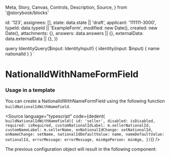   Meta,
  Story,
  Canvas,
  Controls,
  Description,
  Source,
} from '@storybook/blocks'


  id: '123',
  assignees: [],
  state: data.state || 'draft',
  applicant: '111111-3000',
  typeId: data.typeId || 'ExampleForm',
  modified: new Date(),
  created: new Date(),
  attachments: {},
  answers: data.answers || {},
  externalData: data.externalData || {},
})

  query IdentityQuery($input: IdentityInput!) {
    identity(input: $input) {
      name
      nationalId
    }
  }
`

<Meta of={NationalIdWithNameFormFieldStories} />

# NationalIdWithNameFormField

### Usage in a template

You can create a NationalIdWithNameFormField using the following function `buildNationalIdWithNameField`.

<Source
  language="typescript"
  code={dedent(`
    buildNationalIdWithNameField({
      id: 'seller',
      disabled: isDisabled,
      required: isRequired,
      customNationalIdLabel: m.sellerNationalId,
      customNameLabel: m.sellerName,
      onNationalIdChange: setNationalId,
      onNameChange: setName,
      nationalIdDefaultValue: name,
      nameDefaultValue: nationalId,
      errorMessage: errorMessage,
      minAgePerson: minAge,
    })`)}
/>

The previous configuration object will result in the following component:

<Canvas>
  <Story of={NationalIdWithNameFormFieldStories.Default} />
</Canvas>
